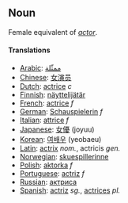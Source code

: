 == Noun ==

Female equivalent of ''[[actor]]''.

==== Translations ====

*[[Arabic]]: [[ممثّلة]]
*[[Chinese]]: [[女演员]]
*[[Dutch]]: [[actrice]] ''c''
* [[Finnish]]: [[näyttelijätär]]
*[[French]]: [[actrice]] ''f''
*[[German]]: [[Schauspielerin]] ''f''
*[[Italian]]: [[attrice]] ''f''
*[[Japanese]]: [[女優]] (joyuu)
*[[Korean]]: [[여배우]] (yeobaeu)
*[[Latin]]: [[actrix]] ''nom.'', actricis ''gen.''
*[[Norwegian]]: [[skuespillerinne]]
*[[Polish]]: [[aktorka]] ''f''
*[[Portuguese]]: [[actriz]] ''f''
*[[Russian]]: [[актриса]]
*[[Spanish]]: [[actriz]] ''sg.'', [[actrices]] ''pl.''